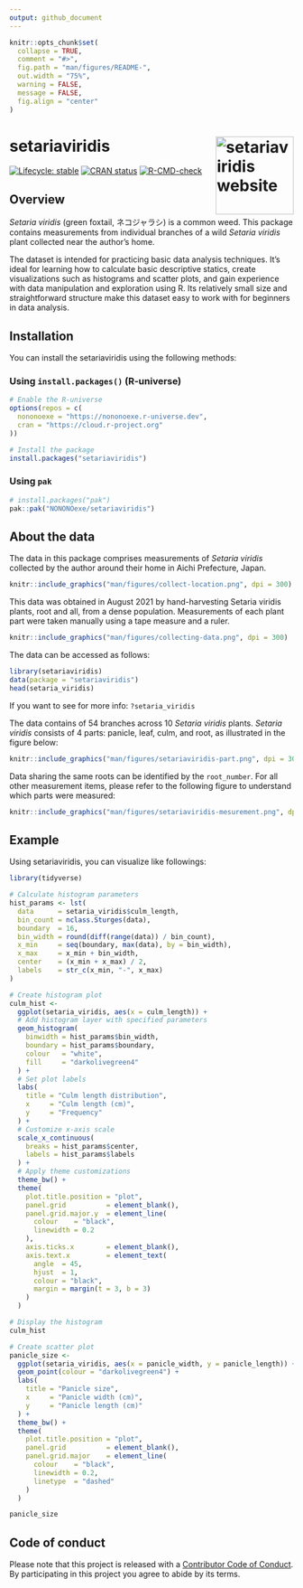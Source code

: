 ```yaml
---
output: github_document
---
```


<!-- README.md is generated from README.Rmd. Please edit that file -->

```r
knitr::opts_chunk$set(
  collapse = TRUE,
  comment = "#>",
  fig.path = "man/figures/README-",
  out.width = "75%",
  warning = FALSE,
  message = FALSE,
  fig.align = "center"
)
```

# setariaviridis <a href="https://nononoexe.github.io/setariaviridis/"><img src="man/figures/logo.png" align="right" height="138" alt="setariaviridis website" /></a>

<!-- badges: start -->
[![Lifecycle: stable](https://img.shields.io/badge/lifecycle-stable-brightgreen.svg)](https://lifecycle.r-lib.org/articles/stages.html#stable)
[![CRAN status](https://www.r-pkg.org/badges/version/setariaviridis)](https://CRAN.R-project.org/package=setariaviridis)
[![R-CMD-check](https://github.com/NONONOexe/setariaviridis/actions/workflows/R-CMD-check.yaml/badge.svg)](https://github.com/NONONOexe/setariaviridis/actions/workflows/R-CMD-check.yaml)
<!-- badges: end -->

## Overview

*Setaria viridis* (green foxtail, ネコジャラシ) is a common weed. This package contains measurements from individual branches of a wild *Setaria viridis* plant collected near the author's home.

The dataset is intended for practicing basic data analysis techniques. It's ideal for learning how to calculate basic descriptive statics, create visualizations such as histograms and scatter plots, and gain experience with data manipulation and exploration using R. Its relatively small size and straightforward structure make this dataset easy to work with for beginners in data analysis.

## Installation

You can install the setariaviridis using the following methods:

### Using `install.packages()` (R-universe)

```r
# Enable the R-universe
options(repos = c(
  nononoexe = "https://nononoexe.r-universe.dev",
  cran = "https://cloud.r-project.org"
))

# Install the package
install.packages("setariaviridis")
```

### Using `pak`

``` r
# install.packages("pak")
pak::pak("NONONOexe/setariaviridis")
```

## About the data

The data in this package comprises measurements of *Setaria viridis* collected by the author around their home in Aichi Prefecture, Japan.

```r
knitr::include_graphics("man/figures/collect-location.png", dpi = 300)
```

This data was obtained in August 2021 by hand-harvesting Setaria viridis plants, root and all, from a dense population. Measurements of each plant part were taken manually using a tape measure and a ruler.

```r
knitr::include_graphics("man/figures/collecting-data.png", dpi = 300)
```

The data can be accessed as follows:

```r
library(setariaviridis)
data(package = "setariaviridis")
head(setaria_viridis)
```

If you want to see for more info: `?setaria_viridis`

The data contains of 54 branches across 10 *Setaria viridis* plants. *Setaria viridis* consists of 4 parts: panicle, leaf, culm, and root, as illustrated in the figure below:

```r
knitr::include_graphics("man/figures/setariaviridis-part.png", dpi = 300)
```

Data sharing the same roots can be identified by the `root_number`. For all other measurement items, please refer to the following figure to understand which parts were measured:

```r
knitr::include_graphics("man/figures/setariaviridis-mesurement.png", dpi = 300)
```

## Example

Using setariaviridis, you can visualize like followings:

```r
library(tidyverse)

# Calculate histogram parameters
hist_params <- lst(
  data      = setaria_viridis$culm_length,
  bin_count = nclass.Sturges(data),
  boundary  = 16,
  bin_width = round(diff(range(data)) / bin_count),
  x_min     = seq(boundary, max(data), by = bin_width),
  x_max     = x_min + bin_width,
  center    = (x_min + x_max) / 2,
  labels    = str_c(x_min, "-", x_max)
)

# Create histogram plot
culm_hist <-
  ggplot(setaria_viridis, aes(x = culm_length)) +
  # Add histogram layer with specified parameters
  geom_histogram(
    binwidth = hist_params$bin_width,
    boundary = hist_params$boundary,
    colour   = "white",
    fill     = "darkolivegreen4"
  ) +
  # Set plot labels
  labs(
    title = "Culm length distribution",
    x     = "Culm length (cm)",
    y     = "Frequency"
  ) +
  # Customize x-axis scale
  scale_x_continuous(
    breaks = hist_params$center,
    labels = hist_params$labels
  ) +
  # Apply theme customizations
  theme_bw() +
  theme(
    plot.title.position = "plot",
    panel.grid          = element_blank(),
    panel.grid.major.y  = element_line(
      colour    = "black",
      linewidth = 0.2
    ),
    axis.ticks.x        = element_blank(),
    axis.text.x         = element_text(
      angle  = 45,
      hjust  = 1,
      colour = "black",
      margin = margin(t = 3, b = 3)
    )
  )

# Display the histogram
culm_hist
```

```r
# Create scatter plot
panicle_size <-
  ggplot(setaria_viridis, aes(x = panicle_width, y = panicle_length)) +
  geom_point(colour = "darkolivegreen4") +
  labs(
    title = "Panicle size",
    x     = "Panicle width (cm)",
    y     = "Panicle length (cm)"
  ) +
  theme_bw() +
  theme(
    plot.title.position = "plot",
    panel.grid          = element_blank(),
    panel.grid.major    = element_line(
      colour    = "black",
      linewidth = 0.2,
      linetype  = "dashed"
    )
  )

panicle_size
```

## Code of conduct

Please note that this project is released with a [Contributor Code of Conduct](https://nononoexe.github.io/setariaviridis/CODE_OF_CONDUCT.html).
By participating in this project you agree to abide by its terms.
